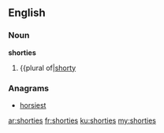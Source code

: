 ==English==

===Noun===
'''shorties'''

# {{plural of|[[shorty]]

===Anagrams===
* [[horsiest#English|horsiest]]

[[ar:shorties]]
[[fr:shorties]]
[[ku:shorties]]
[[my:shorties]]